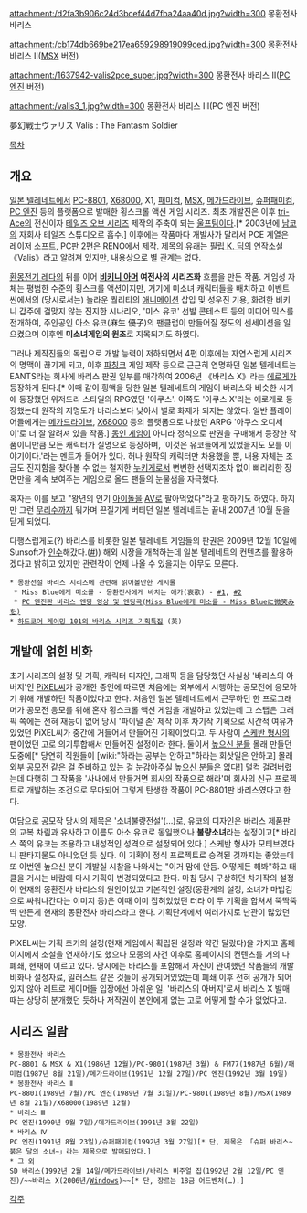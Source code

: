 attachment:/d2fa3b906c24d3bcef44d7fba24aa40d.jpg?width=300
몽환전사 바리스

attachment:/cb174db669be217ea659298919099ced.jpg?width=300
몽환전사 바리스 Ⅱ([[MSX]] 버전)

attachment:/1637942-valis2pce_super.jpg?width=300
몽환전사 바리스 Ⅱ([[PC 엔진]] 버전)

attachment:/valis3_1.jpg?width=300
몽환전사 바리스 Ⅲ(PC 엔진 버전)

夢幻戦士ヴァリス
Valis : The Fantasm Soldier

[[목차]]
== 개요 ==
[[일본 텔레네트]]에서 [[PC-8801]], [[X68000]], X1, [[패미컴]], [[MSX]], [[메가드라이브]], [[슈퍼패미컴]], [[PC 엔진]] 등의 플랫폼으로 발매한 횡스크롤 액션 게임 시리즈. 최초 개발진은 이후 [[tri-Ace]]의 전신이자 [[테일즈 오브 시리즈]] 제작의 주축이 되는 [[울프팀]]이다.[* 2003년에 [[남코]]의 자회사 테일즈 스튜디오로 흡수.] 이후에는 작품마다 개발사가 달라서 PCE 계열은 레이저 소프트, PC판 2편은 RENO에서 제작. 제목의 유래는 [[필립 K. 딕]]의 연작소설 《Valis》라고 알려져 있지만, 내용상으로 별 관계는 없다.

[[환몽전기 레다]]의 뒤를 이어 '''[[비키니 아머]] 여전사의 시리즈화''' 흐름을 만든 작품. 게임성 자체는 평범한 수준의 횡스크롤 액션이지만, 거기에 미소녀 캐릭터들을 배치하고 이벤트 씬에서의 (당시로서는) 놀라운 퀄리티의 [[애니메이션]] 삽입 및 성우진 기용, 화려한 비키니 갑주에 걸맞지 않는 진지한 시나리오, '미스 유코' 선발 콘테스트 등의 미디어 믹스를 전개하여, 주인공인 아소 유코(麻生 優子)의 팬클럽이 만들어질 정도의 센세이션을 일으켰으며 이후엔 '''미소녀게임의 원조'''로 지목되기도 하였다.

그러나 제작진들의 독립으로 개발 능력이 저하되면서 4편 이후에는 자연스럽게 시리즈의 명맥이 끊기게 되고, 이후 [[파칭코]] 게임 제작 등으로 근근히 연명하던 일본 텔레네트는 EANTS라는 회사에 바리스 판권 일부를 매각하여 2006년 《바리스 X》라는 [[에로게]]가 등장하게 된다.[* 이때 같이 횡액을 당한 일본 텔레네트의 게임이 바리스와 비슷한 시기에 등장했던 위저드리 스타일의 RPG였던 '아쿠스'. 이쪽도 '아쿠스 X'라는 에로게로 등장했는데 원작의 지명도가 바리스보다 낮아서 별로 화제가 되지는 않았다. 일반 플레이어들에게는 [[메가드라이브]], [[X68000]] 등의 플랫폼으로 나왔던 ARPG '아쿠스 오디세이'로 더 잘 알려져 있을 작품.] [[동인 게임]]이 아니라 정식으로 판권을 구매해서 등장한 작품이니만큼 모든 캐릭터가 실명으로 등장하며, '이것은 유코들에게 있었을지도 모를 이야기이다.'라는 멘트가 들어가 있다. 허나 원작의 캐릭터만 차용했을 뿐, 내용 자체는 조금도 진지함을 찾아볼 수 없는 철저한 [[누키게]]로서 변변한 선택지조차 없이 삐리리한 장면만을 계속 보여주는 게임으로 올드 팬들의 눈물샘을 자극했다.

혹자는 이를 보고 "왕년의 인기 [[아이돌]]을 [[AV]]로 팔아먹었다"라고 평하기도 하였다. 하지만 그런 [[무리수]]까지 둬가며 끈질기게 버티던 일본 텔레네트는 끝내 2007년 10월 문을 닫게 되었다.

다행스럽게도(?) 바리스를 비롯한 일본 텔레네트 게임들의 판권은 2009년 12월 10일에 Sunsoft가 [http://www.sun-denshi.co.jp/soft/news/091210/ 인수]해갔다.([http://nsm53p.tistory.com/439 #])) 해외 시장을 개척하는데 일본 텔레네트의 컨텐츠를 활용하겠다고 밝히고 있지만 관련작이 언제 나올 수 있을지는 아무도 모른다.

 * 몽환전설 바리스 시리즈에 관련해 읽어볼만한 게시물
  * Miss Blue에게 미소를 - 몽환전사에게 바치는 애가(哀歌) - [http://saickho.egloos.com/399951 #1], [http://saickho.egloos.com/399970 #2]
  * [http://www.youtube.com/watch?v=hFvQ0NIgVM4 PC 엔진판 바리스 엔딩 영상 및 엔딩곡(Miss Blue에게 미소를 - Miss Blueに微笑みを)]
 * [http://www.hardcoregaming101.net/valis/valis.htm  하드코어 게이밍 101의 바리스 시리즈 기획특집] (英)
== 개발에 얽힌 비화 ==
초기 시리즈의 설정 및 기획, 캐릭터 디자인, 그래픽 등을 담당했던 사실상 '바리스의 아버지'인 [http://park3.wakwak.com/~garakutaten/ PiXEL씨]가 공개한 증언에 따르면 처음에는 외부에서 시행하는 공모전에 응모하기 위해 개발하던 작품이었다고 한다. 처음엔 일본 텔레네트에서 근무하던 한 프로그래머가 공모전 응모를 위해 혼자 횡스크롤 액션 게임을 개발하고 있었는데 그 스탭은 그래픽 쪽에는 전혀 재능이 없어 당시 '파이널 존' 제작 이후 차기작 기획으로 시간적 여유가 있었던 PiXEL씨가 중간에 거들어서 만들어진 기획이었다고. 두 사람이 [[스케반 형사]]의 팬이었던 고로 의기투합해서 만들어진 설정이라 한다. 둘이서 [[높으신 분들]] 몰래 만들던 도중에[* 당연히 직원들이 [wiki:"하라는 공부는 안하고"하라는 회삿일은 안하고] 몰래 외부 공모전 같은 걸 준비하고 있는 걸 눈감아주실 [[높으신 분들]]은 없다!] 덜컥 걸려버렸는데 다행히 그 작품을 '사내에서 만들거면 회사의 작품으로 해라'며 회사의 신규 프로젝트로 개발하는 조건으로 무마되어 그렇게 탄생한 작품이 PC-8801판 바리스였다고 한다.

여담으로 공모작 당시의 제목은 '소녀불량전설'(…)로, 유코의 디자인은 바리스 제품판의 교복 차림과 유사하고 이름도 아소 유코로 동일했으나 '''불량소녀'''라는 설정이고[* 바리스 쪽의 유코는 조용하고 내성적인 성격으로 설정되어 있다.] 스케반 형사가 모티브였다니 판타지물도 아니었던 듯 싶다. 이 기획이 정식 프로젝트로 승격된 것까지는 좋았는데 또 이번엔 높으신 분이 개발실 시찰을 나와서는 "이거 맘에 안듬. 어떻게든 해봐"하고 태클을 거시는 바람에 다시 기획이 변경되었다고 한다. 마침 당시 구상하던 차기작의 설정이 현재의 몽환전사 바리스의 원안이었고 기본적인 설정(몽환계의 설정, 소녀가 마법검으로 싸워나간다는 이미지 등)은 이때 이미 잡혀있었던 터라 이 두 기획을 합쳐서 뚝딱뚝딱 만든게 현재의 몽환전사 바리스라고 한다. 기획단계에서 여러가지로 난관이 많았던 모양.

PiXEL씨는 기획 초기의 설정(현재 게임에서 확립된 설정과 약간 달랐다)을 가지고 홈페이지에서 소설을 연재하기도 했으나 모종의 사건 이후로 홈페이지의 컨텐츠를 거의 다 폐쇄, 현재에 이르고 있다. 당시에는 바리스를 포함해서 자신이 관여했던 작품들의 개발비화나 설정자료, 일러스트 같은 것들이 공개되어있었는데 폐쇄 이후 전혀 공개가 되어있지 않아 레트로 게이머들 입장에선 아쉬운 일. '바리스의 아버지'로서 바리스 X 발매 때는 상당히 분개했던 듯하나 저작권이 본인에게 없는 고로 어떻게 할 수가 없었다고.
== 시리즈 일람 ==
 * 몽환전사 바리스
 PC-8801 & MSX & X1(1986년 12월)/PC-9801(1987년 3월) & FM77(1987년 6월)/패미컴(1987년 8월 21일)/메가드라이브(1991년 12월 27일)/PC 엔진(1992년 3월 19일)
 * 몽환전사 바리스 Ⅱ
 PC-8801(1989년 7월)/PC 엔진(1989년 7월 31일)/PC-9801(1989년 8월)/MSX(1989년 8월 21일)/X68000(1989년 12월)
 * 바리스 Ⅲ
 PC 엔진(1990년 9월 7일)/메가드라이브(1991년 3월 22일)
 * 바리스 Ⅳ
 PC 엔진(1991년 8월 23일)/슈퍼패미컴(1992년 3월 27일)[* 단, 제목은 「슈퍼 바리스~붉은 달의 소녀~」라는 제목으로 발매되었다.]
 * 그 외
 SD 바리스(1992년 2월 14일/메가드라이브)/바리스 비주얼 집(1992년 2월 12일/PC 엔진)/~~바리스 X(2006년/[[Windows]])~~[* 단, 장르는 18금 어드벤처(…).]
[[각주]]
